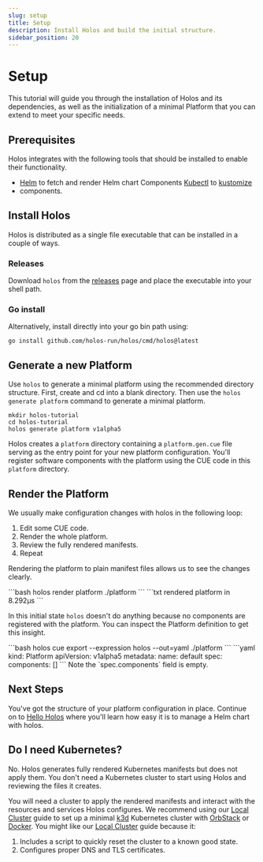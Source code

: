 ```yaml
---
slug: setup
title: Setup
description: Install Holos and build the initial structure.
sidebar_position: 20
---
```



# Setup

This tutorial will guide you through the installation of Holos and its
dependencies, as well as the initialization of a minimal Platform that you can
extend to meet your specific needs.

## Prerequisites

Holos integrates with the following tools that should be installed to enable
their functionality.

* [Helm] to fetch and render Helm chart Components [Kubectl] to [kustomize]
* components.

## Install Holos

Holos is distributed as a single file executable that can be installed in a couple of ways.

### Releases

Download `holos` from the [releases] page and place the executable into your
shell path.

### Go install

Alternatively, install directly into your go bin path using:

```shell
go install github.com/holos-run/holos/cmd/holos@latest
```

## Generate a new Platform

Use `holos` to generate a minimal platform using the recommended directory
structure.  First, create and cd into a blank directory. Then use the `holos
generate platform` command to generate a minimal platform.

```shell
mkdir holos-tutorial
cd holos-tutorial
holos generate platform v1alpha5
```

Holos creates a `platform` directory containing a `platform.gen.cue` file
serving as the entry point for your new platform configuration.  You'll register
software components with the platform using the CUE code in this `platform`
directory.

## Render the Platform

We usually make configuration changes with holos in the following loop:

1. Edit some CUE code.
2. Render the whole platform.
3. Review the fully rendered manifests.
4. Repeat

Rendering the platform to plain manifest files allows us to see the changes
clearly.

<Tabs groupId="66379FE3-206D-4DF1-BAF0-29C9A6C17D00">
  <TabItem value="command" label="Command">
```bash
holos render platform ./platform
```
  </TabItem>
  <TabItem value="output" label="Output">
```txt
rendered platform in 8.292µs
```
  </TabItem>
  <TabItem value="diagram" label="Diagram">
    <RenderPlatformDiagram />
  </TabItem>
</Tabs>

In this initial state `holos` doesn't do anything because no components are
registered with the platform.  You can inspect the Platform definition to get
this insight.

<Tabs groupId="218658D2-1305-46D3-8F55-8DA8EB45F114">
  <TabItem value="command" label="Command">
```bash
holos cue export --expression holos --out=yaml ./platform
```
  </TabItem>
  <TabItem value="output" label="Output">
```yaml
kind: Platform
apiVersion: v1alpha5
metadata:
  name: default
spec:
  components: []
```
Note the `spec.components` field is empty.
  </TabItem>
</Tabs>


## Next Steps

You've got the structure of your platform configuration in place. Continue on to
[Hello Holos] where you'll learn how easy it is to manage a Helm chart with
holos.

## Do I need Kubernetes?

No.  Holos generates fully rendered Kubernetes manifests but does not apply
them.  You don't need a Kubernetes cluster to start using Holos and reviewing
the files it creates.

You will need a cluster to apply the rendered manifests and interact with the
resources and services Holos configures.  We recommend using our [Local Cluster]
guide to set up a minimal [k3d] Kubernetes cluster with [OrbStack] or [Docker].
You might like our [Local Cluster] guide because it:

1. Includes a script to quickly reset the cluster to a known good state.
2. Configures proper DNS and TLS certificates.


[Helm]: https://github.com/helm/helm/releases
[Kubectl]: https://kubernetes.io/docs/tasks/tools/
[kustomize]: https://kustomize.io/
[Local Cluster]: ../topics/local-cluster.mdx
[Hello Holos]: ./hello-holos.mdx
[releases]: https://github.com/holos-run/holos/releases
[k3d]: https://k3d.io/
[OrbStack]: https://docs.orbstack.dev/install
[Docker]: https://docs.docker.com/get-started/get-docker/
